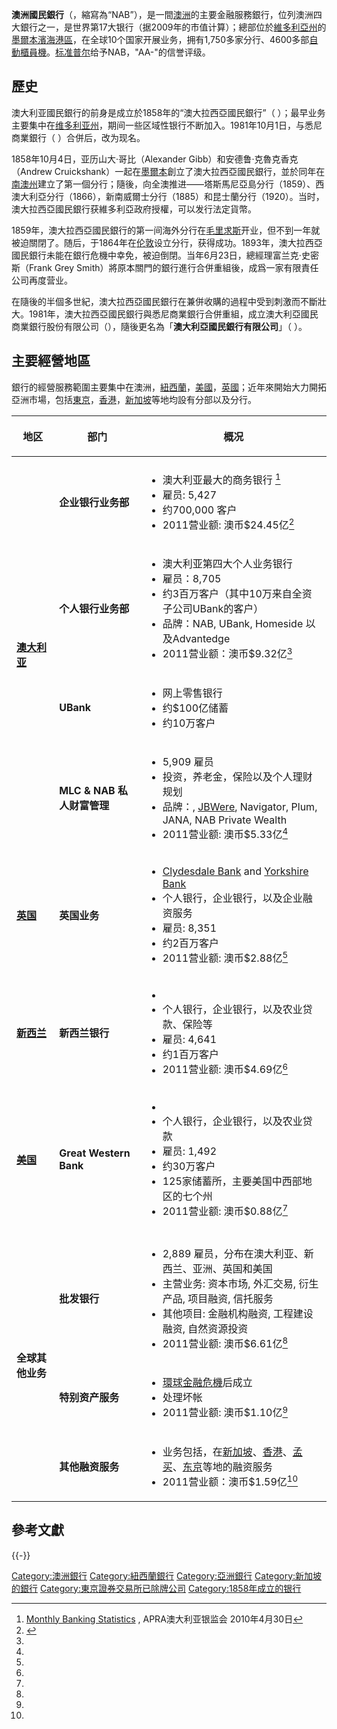 {{Infobox Company
|company_name   = 澳洲國民銀行集團
|company_logo   =  [[File:National_Austalia_Bank_Group_logo.png|200px]]
|company_type   = [[上市公司|上市公司]]<br>（{{asx|NAB}}）
|company_slogan =
|foundation     = 1858年
|location       = {{AUS}}[[墨爾本|墨爾本]]
|key_people     = {{link-en|卡梅伦·克莱因|Cameron Clyne}}（[[CEO|CEO]]）
|industry       = [[金融|金融]]、[[保险|保险]]
|products       = [[金融服務|金融服務]]
|subsid         = 
|num_employees  = 38,953<ref>[http://www.nabgroup.com/vgnmedia/downld/20100316_NABNewReportingFormat.pdf]</ref>
|homepage       = http://www.nab.com.au
|profit         =
}}

'''澳洲國民銀行'''（{{lang-en|'''National Australia Bank'''}}，縮寫為“NAB”），是一間[[澳洲|澳洲]]的主要金融服務銀行，位列澳洲四大銀行之一，是世界第17大银行（据2009年的市值计算）；總部位於[[維多利亞州|維多利亞州]]的[[墨爾本濱海港區|墨爾本濱海港區]]，在全球10个国家开展业务，拥有1,750多家分行、4600多部[[自動櫃員機|自動櫃員機]]。[[标准普尔|标准普尔]]给予NAB，"AA-"的信誉评级。 

== 歷史 ==
澳大利亚國民銀行的前身是成立於1858年的“澳大拉西亞國民銀行”（{{lang-en|'''National Bank of Australasia'''}} ）；最早业务主要集中在[[维多利亚州|维多利亚州]]，期间一些区域性银行不断加入。1981年10月1日，与悉尼商業銀行（{{lang-en|'''Commercial Banking Company of Sydney'''}} ）合併后，改为现名。

1858年10月4日，亚历山大·哥比（Alexander Gibb）和安德鲁·克魯克香克（Andrew Cruickshank）一起在[[墨爾本|墨爾本]]創立了澳大拉西亞國民銀行，並於同年在[[南澳州|南澳州]]建立了第一個分行；隨後，向全澳推进——塔斯馬尼亞島分行（1859）、西澳大利亞分行（1866），新南威爾士分行（1885）和昆士蘭分行（1920）。当时，澳大拉西亞國民銀行获維多利亞政府授權，可以发行法定貨幣。

1859年，澳大拉西亞國民銀行的第一间海外分行在[[毛里求斯|毛里求斯]]开业，但不到一年就被迫關閉了。随后，于1864年在[[伦敦|伦敦]]设立分行，获得成功。1893年，澳大拉西亞國民銀行未能在銀行危機中幸免，被迫倒閉。当年6月23日，總經理富兰克·史密斯（Frank Grey Smith）將原本關門的銀行進行合併重組後，成爲一家有限責任公司再度营业。

在隨後的半個多世紀，澳大拉西亞國民銀行在兼併收購的過程中受到刺激而不斷壯大。1981年，澳大拉西亞國民銀行與悉尼商業銀行合併重組，成立澳大利亞國民商業銀行股份有限公司（{{lang-en|National Commercial Banking Corporation of Australia Limited}}），隨後更名為「'''澳大利亞國民銀行有限公司'''」（{{lang-en|'''National Bank of Australasia'''}} ）。

== 主要經營地區 ==
銀行的經營服務範圍主要集中在澳洲，[[紐西蘭|紐西蘭]]，[[美國|美國]]，[[英國|英國]]；近年來開始大力開拓亞洲市場，包括[[東京|東京]]，[[香港|香港]]，[[新加坡|新加坡]]等地均設有分部以及分行。

{| class="wikitable"
|-
! 地区 !! 部门 !! 概况
|-
| rowspan="5" | '''[[澳大利亚|澳大利亚]]'''
|-
| '''企业银行业务部''' 
|
* 澳大利亚最大的商务银行 <ref>[http://www.apra.gov.au/Statistics/Monthly-Banking-Statistics.cfm Monthly Banking Statistics] {{webarchive|url=https://web.archive.org/web/20110706121811/http://www.apra.gov.au/Statistics/Monthly-Banking-Statistics.cfm |date=2011-07-06 }}, APRA澳大利亚银监会 2010年4月30日</ref>
* 雇员: 5,427
* 约700,000 客户
* 2011营业额: 澳币$24.45亿<ref name="财报">{{Cite web |url=http://www.nabgroup.com/0,,103161,00.html |title=2011 全年财报 |access-date=2012-11-04 |archive-date=2012-01-04 |archive-url=https://web.archive.org/web/20120104044900/http://www.nabgroup.com/0,,103161,00.html |dead-url=no }}</ref>
|-
| '''个人银行业务部'''
|
* 澳大利亚第四大个人业务银行
*雇员：8,705
* 约3百万客户（其中10万来自全资子公司UBank的客户）
* 品牌：NAB, UBank, Homeside 以及Advantedge
* 2011营业额：澳币$9.32亿<ref name="财报"/>
|-
| '''UBank'''
|
* 网上零售银行
* 约$100亿储蓄
* 约10万客户
|-
| '''MLC & NAB 私人财富管理'''
|
* 5,909 雇员
* 投资，养老金，保险以及个人理财规划
* 品牌：{{link-en|MLC (公司)|MLC Limited|MLC}}, [[澳洲國民銀行|JBWere]], Navigator, Plum, JANA, NAB Private Wealth
* 2011营业额: 澳币$5.33亿<ref name="财报"/>
|-
| '''[[英国|英国]]'''
| '''英国业务'''
| colspan="2" |
* [[克萊茲戴爾銀行|Clydesdale Bank]] and [[约克郡银行|Yorkshire Bank]]
* 个人银行，企业银行，以及企业融资服务
* 雇员: 8,351
* 约2百万客户
* 2011营业额: 澳币$2.88亿<ref name="财报"/>
|-
| '''[[新西兰|新西兰]]'''
| '''新西兰银行'''
| colspan="2" |
* {{link-en|新西兰银行|Bank of New Zealand}}
* 个人银行，企业银行，以及农业贷款、保险等 
* 雇员: 4,641
* 约1百万客户
* 2011营业额: 澳币$4.69亿<ref name="财报"/>
|-
| '''[[美国|美国]]'''
| '''Great Western Bank'''
| colspan="2" |
* {{link-en|西部大银行|Great Western Bank (Midwest)}}
* 个人银行，企业银行，以及农业贷款
* 雇员: 1,492
* 约30万客户
* 125家储蓄所，主要美国中西部地区的七个州
* 2011营业额: 澳币$0.88亿<ref name="财报"/>
|-
| rowspan="4" | '''全球其他业务'''
|-
| '''批发银行'''
| colspan="2" |
* 2,889 雇员，分布在澳大利亚、新西兰、亚洲、英国和美国
* 主营业务: 资本市场, 外汇交易, 衍生产品, 项目融资, 信托服务
* 其他项目: 金融机构融资, 工程建设融资, 自然资源投资
* 2011营业额: 澳币$6.61亿<ref name="财报"/>
|-
| '''特别资产服务'''
| colspan="2" |
* [[2007年－2012年環球金融危機|環球金融危機]]后成立
* 处理坏帐
* 2011营业额: 澳币$1.10亿<ref name="财报"/>
|-
| '''其他融资服务'''
| colspan="2" |
* 业务包括，在[[新加坡|新加坡]]、[[香港|香港]]、[[孟买|孟买]]、[[东京|东京]]等地的融资服务
* 2011营业额：澳币$1.59亿<ref name="财报" />
|}

== 參考文獻 ==
{{Reflist}}

{{-}}
{{HK Bank}}
{{TW Bank}}
{{S&P/ASX 50}}

[[Category:澳洲銀行|Category:澳洲銀行]]
[[Category:紐西蘭銀行|Category:紐西蘭銀行]]
[[Category:亞洲銀行|Category:亞洲銀行]]
[[Category:新加坡的銀行|Category:新加坡的銀行]]
[[Category:東京證券交易所已除牌公司|Category:東京證券交易所已除牌公司]]
[[Category:1858年成立的银行|Category:1858年成立的银行]]